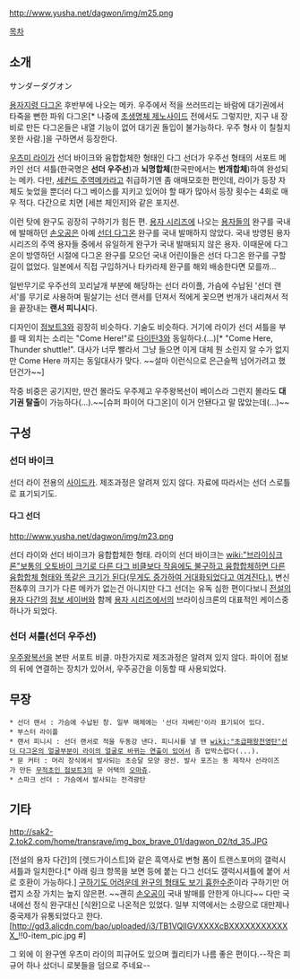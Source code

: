 http://www.yusha.net/dagwon/img/m25.png

[[목차]]
== 소개 ==
{{{#!html
<object width="420" height="315"><param name="movie" value="//www.youtube.com/v/fFWWkDjANKs?hl=ko_KR&amp;version=3&amp;rel=0"></param><param name="allowFullScreen" value="true"></param><param name="allowscriptaccess" value="always"></param><embed src="//www.youtube.com/v/fFWWkDjANKs?hl=ko_KR&amp;version=3&amp;rel=0" type="application/x-shockwave-flash" width="420" height="315" allowscriptaccess="always" allowfullscreen="true"></embed></object>}}}

サンダーダグオン

[[용자지령 다그온]] 후반부에 나오는 메카. 우주에서 적을 쓰러뜨리는 바람에 대기권에서 타죽을 뻔한 파워 다그온[* 나중에 [[초생명체 제노사이드]] 전에서도 그렇지만, 지구 내 장비로 만든 다그온들은 내열 기능이 없어 대기권 돌입이 불가능하다. 우주 형사 이 칠칠치 못한 사람.]을 구하면서 등장한다.

[[우츠미 라이]]가 선더 바이크와 융합합체한 형태인 다그 선더가 우주선 형태의 서포트 메카인 선더 셔틀(한국명은 '''선더 우주선''')과 '''뇌명합체'''(한국판에서는 '''번개합체''')하여 완성되는 메카. 다만, [[세컨드 주역메카]]라고 취급하기엔 좀 애매모호한 편인데, 라이가 등장 자체도 늦었을 뿐더러 다그 베이스를 지키고 있어야 할 때가 많아서 등장 횟수는 4회로 매우 적다. 다간으로 치면 [세븐 체인저]와 같은 포지션.

이런 탓에 완구도 굉장히 구하기가 힘든 편. [[용자 시리즈]]에 나오는 [[용자]]들의 완구를 국내에 발매하던 [[손오공]]은 아예 [[선더 다그온]] 완구를 국내 발매하지 않았다. 국내 방영된 용자 시리즈의 주역 용자들 중에서 유일하게 완구가 국내 발매되지 않은 용자. 이때문에 다그온이 방영하던 시절에 다그온 완구를 모으던 국내 어린이들은 선더 다그온 완구를 구할길이 없었다. 일본에서 직접 구입하거나 타카라제 완구를 해외 배송한다면 모를까...

일반무기로 우주선의 꼬리날개 부분에 해당하는 선더 라이플, 가슴에 수납된 '선더 랜서'를 무기로 사용하며 필살기는 선더 랜서를 던져서 적에게 꽂으면 번개가 내리쳐서 적을 끝장내는 '''랜서 피니시'''다.

디자인이 [[점보트3]]와 굉장히 비슷하다. 기술도 비슷하다. 거기에 라이가 선더 셔틀을 부를 때 외치는 소리는 "Come Here!"로 [[다이탄3]]와 동일하다.(…)[* "Come Here, Thunder shuttle!". 대사가 너무 빨라서 그냥 들으면 이게 대체 뭔 소린지 알 수가 없지만 Come Here 까지는 동일대사가 맞다. ~~설마 이런식으로 은근슬쩍 넘어가려고 했던건가~~]

작중 비중은 공기지만, 딴건 몰라도 우주제고 우주왕복선이 베이스라 그런지 몰라도 '''대기권 탈출'''이 가능하다(...).~~[슈퍼 파이어 다그온]이 이거 안됀다고 말 많았는데(...)~~

== 구성 ==
=== 선더 바이크 ===
선더 라이 전용의 [[사이드카]]. 제조과정은 알려져 있지 않다. 자료에 따라서는 선더 스로틀로 표기되기도.
==== 다그 선더 ====
http://www.yusha.net/dagwon/img/m23.png
{{{#!html
<object width="425" height="344"><param name="movie" value="http://www.youtube.com/v/Eq2rywYWZRE?fs=1&amp;hl=ko_KR&amp;rel=0"></param><param name="allowFullScreen" value="true"></param><param name="allowscriptaccess" value="always"></param><embed src="http://www.youtube.com/v/Eq2rywYWZRE?fs=1&amp;hl=ko_KR&amp;rel=0" type="application/x-shockwave-flash" allowscriptaccess="always" allowfullscreen="true" width="425" height="344"></embed></object>}}}

선더 라이와 선더 바이크가 융합합체한 형태. 라이의 선더 바이크는 [[wiki:"브라이싱크론"보통의 오토바이 크기로 다른 다그 비클보다 작음에도 불구하고 융합합체하면 다른 융합합체 형태와 똑같은 크기가 된다(무게도 증가하여 거대화되었다고 여겨진다.).]] 변신 전&후의 크기가 다른 메카가 없는건 아니지만 다그 선더는 유독 심한 편이다보니 [[전설의 용자 다간]]의 [[점보 세이버]]와 함께 [[용자 시리즈]]에서의 브라이싱크론의 대표적인 케이스중 하나가 되었다.

=== 선더 셔틀(선더 우주선) ===
[[우주왕복선]]을 본딴 서포트 비클. 마찬가지로 제조과정은 알려져 있지 않다. 파이어 점보의 뒤에 연결하는 장치가 있어서, 우주공간을 이동할 때 사용되었다.

== 무장 ==
 * 선더 랜서 : 가슴에 수납된 창. 일부 매체에는 '선더 자베린'이라 표기되어 있다.
 * 부스터 라이플
 * 랜서 피니시 : 선더 랜서로 적을 두동강 낸다. 피니시를 낼 땐 [[wiki:"초급패왕전영탄"선더 다그온의 얼굴부분이 라이의 얼굴로 바뀌는 연출이 있어서]] 좀 압박스럽다(...).
 * 문 커터 : 머리 장식에서 발사되는 초승달 모양 광선. 발사 포즈는 동 제작사 선라이즈가 만든 [[무적초인 점보트3]]의 문 어택의 [[오마쥬]].
 * 스파크 선더 : 가슴에서 발사되는 전격광탄

== 기타 ==
http://sak2-2.tok2.com/home/transrave/img_box_brave_01/dagwon_02/td_35.JPG

[전설의 용자 다간]의 [렛드가이스트]와 같은 흑역사로 변형 폼이 트랜스포머의 갤럭시셔틀과 일치한다.[* 아래 링크 항목을 보면 등에 붙는 다그 선더도 갤럭시셔틀에 붙어 서로 호환이 가능하다.]
[http://sak2-2.tok2.com/home/transrave/brave_series/dag06_td.html 구하기도 어려운데 완구의 형태도 보기 흉한수준]이라 구하기만 어렵지 소장 가치는 높지 않은편. ~~괜히 [[손오공]]이 국내 발매를 안한게 아니다~~ 다만 국내에선 정식 완구대신 [식완]으로 나온적은 있었다. 일부 지역에서는 소량으로 대만제나 중국제가 유통되었다고 한다.[http://gd3.alicdn.com/bao/uploaded/i3/TB1VQIIGVXXXXcBXXXXXXXXXXXX_!!0-item_pic.jpg #]

그 외에 이 완구엔 우츠미 라이의 피규어도 있으며 퀄리티가 나름 좋은 편이다.--작은 피규어 하나 샀더니 로봇들을 덤으로 주네요--
